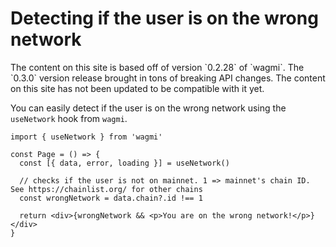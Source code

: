 
# Detecting if the user is on the wrong network

<Callout>
  The content on this site is based off of version `0.2.28` of `wagmi`. The
  `0.3.0` version release brought in tons of breaking API changes. The content
  on this site has not been updated to be compatible with it yet.
</Callout>

You can easily detect if the user is on the wrong network using the `useNetwork` hook from `wagmi`.

```tsx
import { useNetwork } from 'wagmi'

const Page = () => {
  const [{ data, error, loading }] = useNetwork()

  // checks if the user is not on mainnet. 1 => mainnet's chain ID. See https://chainlist.org/ for other chains
  const wrongNetwork = data.chain?.id !== 1

  return <div>{wrongNetwork && <p>You are on the wrong network!</p>}</div>
}
```
